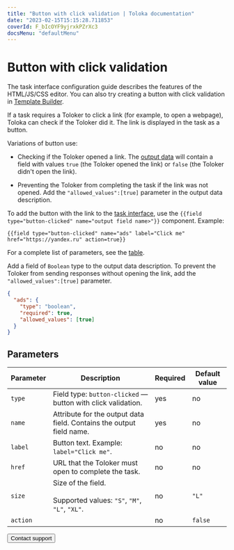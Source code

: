 ```yaml
---
title: "Button with click validation | Toloka documentation"
date: "2023-02-15T15:15:28.711853"
coverId: F_bIcOYF9yjrxkPZrXc3
docsMenu: "defaultMenu"
---
```



# Button with click validation

<Note mode="note" title="Note">

The task interface configuration guide describes the features of the HTML/JS/CSS editor. You can also try creating a button with click validation in [Template Builder](/docs/template-builder/operations/internet-search#action.open-link).

</Note>

If a task requires a Toloker to click a link (for example, to open a webpage), Toloka can check if the Toloker did it. The link is displayed in the task as a button.

Variations of button use:

- Checking if the Toloker opened a link. The [output data](/docs/glossary#input-output-data) will contain a field with values `true` (the Toloker opened the link) or `false` (the Toloker didn't open the link).

- Preventing the Toloker from completing the task if the link was not opened. Add the `"allowed_values":[true]` parameter in the output data description.

To add the button with the link to the [task interface](/docs/glossary#task-interface), use the `{{field type="button-clicked" name="output field name>"}}` component. Example:

```plaintext
{{field type="button-clicked" name="ads" label="Click me" href="https://yandex.ru" action=true}}
```

For a complete list of parameters, see the [table](#parameters).

Add a field of `Boolean` type to the output data description. To prevent the Toloker from sending responses without opening the link, add the `"allowed_values":[true]` parameter.

```json
{
  "ads": {
    "type": "boolean",
    "required": true,
    "allowed_values": [true]
  }
}
```

## Parameters

**Parameter**|**Description**|**Required**|**Default value**
----- | ----- | ----- | -----
`type`| Field type: `button-clicked` — button with click validation. | yes | no
`name`| Attribute for the output data field. Contains the output field name. | yes | no
`label`| Button text. Example: `label="Click me"`. | no | no
`href`| URL that the Toloker must open to complete the task. | no | no
`size`| Size of the field.<br/><br/>Supported values: `"S"`, `"M"`, `"L"`, `"XL"`. | no | `"L"`
`action`| <ButtonLinkTable1/>| no | `false`

<Button themeColor="light" view="default" size="l" type="link" url="/docs/guide/troubleshooting/support?form-source=guide-t-components-button-link">Contact support</Button>
